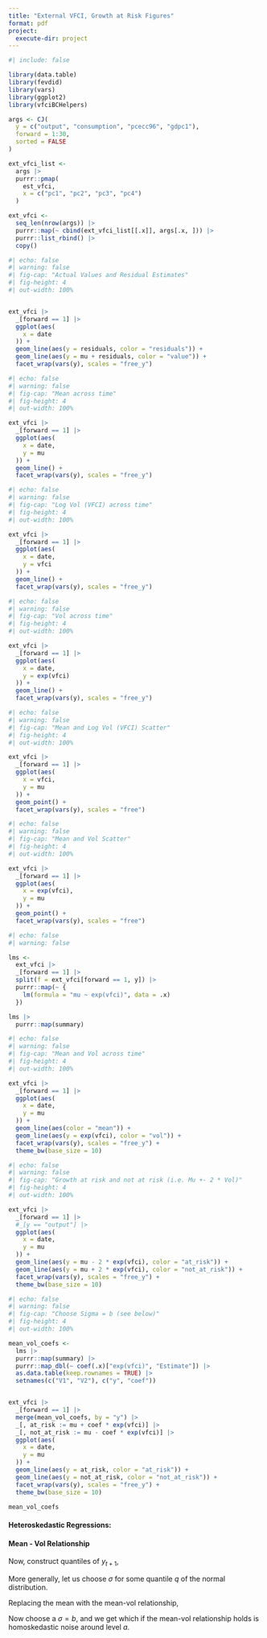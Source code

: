 ```yaml
---
title: "External VFCI, Growth at Risk Figures"
format: pdf
project:
  execute-dir: project
---
```


```r
#| include: false

library(data.table)
library(fevdid)
library(vars)
library(ggplot2)
library(vfciBCHelpers)
```

```r
args <- CJ(
  y = c("output", "consumption", "pcecc96", "gdpc1"),
  forward = 1:30,
  sorted = FALSE
)

ext_vfci_list <-
  args |>
  purrr::pmap(
    est_vfci,
    x = c("pc1", "pc2", "pc3", "pc4")
  )

ext_vfci <-
  seq_len(nrow(args)) |>
  purrr::map(~ cbind(ext_vfci_list[[.x]], args[.x, ])) |>
  purrr::list_rbind() |>
  copy()

```


```r
#| echo: false
#| warning: false
#| fig-cap: "Actual Values and Residual Estimates"
#| fig-height: 4
#| out-width: 100%


ext_vfci |>
  _[forward == 1] |>
  ggplot(aes(
    x = date
  )) +
  geom_line(aes(y = residuals, color = "residuals")) +
  geom_line(aes(y = mu + residuals, color = "value")) +
  facet_wrap(vars(y), scales = "free_y")

```

```r
#| echo: false
#| warning: false
#| fig-cap: "Mean across time"
#| fig-height: 4
#| out-width: 100%

ext_vfci |>
  _[forward == 1] |>
  ggplot(aes(
    x = date,
    y = mu
  )) +
  geom_line() +
  facet_wrap(vars(y), scales = "free_y")

```

```r
#| echo: false
#| warning: false
#| fig-cap: "Log Vol (VFCI) across time"
#| fig-height: 4
#| out-width: 100%

ext_vfci |>
  _[forward == 1] |>
  ggplot(aes(
    x = date,
    y = vfci
  )) +
  geom_line() +
  facet_wrap(vars(y), scales = "free_y")

```

```r
#| echo: false
#| warning: false
#| fig-cap: "Vol across time"
#| fig-height: 4
#| out-width: 100%

ext_vfci |>
  _[forward == 1] |>
  ggplot(aes(
    x = date,
    y = exp(vfci)
  )) +
  geom_line() +
  facet_wrap(vars(y), scales = "free_y")

```

```r
#| echo: false
#| warning: false
#| fig-cap: "Mean and Log Vol (VFCI) Scatter"
#| fig-height: 4
#| out-width: 100%

ext_vfci |>
  _[forward == 1] |>
  ggplot(aes(
    x = vfci,
    y = mu
  )) +
  geom_point() +
  facet_wrap(vars(y), scales = "free")

```

```r
#| echo: false
#| warning: false
#| fig-cap: "Mean and Vol Scatter"
#| fig-height: 4
#| out-width: 100%

ext_vfci |>
  _[forward == 1] |>
  ggplot(aes(
    x = exp(vfci),
    y = mu
  )) +
  geom_point() +
  facet_wrap(vars(y), scales = "free")

```

\newpage

```r
#| echo: false
#| warning: false

lms <-
  ext_vfci |>
  _[forward == 1] |>
  split(f = ext_vfci[forward == 1, y]) |>
  purrr::map(~ {
    lm(formula = "mu ~ exp(vfci)", data = .x)
  })

lms |>
  purrr::map(summary)

```


```r
#| echo: false
#| warning: false
#| fig-cap: "Mean and Vol across time"
#| fig-height: 4
#| out-width: 100%

ext_vfci |>
  _[forward == 1] |>
  ggplot(aes(
    x = date,
    y = mu
  )) +
  geom_line(aes(color = "mean")) +
  geom_line(aes(y = exp(vfci), color = "vol")) +
  facet_wrap(vars(y), scales = "free_y") +
  theme_bw(base_size = 10)

```

```r
#| echo: false
#| warning: false
#| fig-cap: "Growth at risk and not at risk (i.e. Mu +- 2 * Vol)"
#| fig-height: 4
#| out-width: 100%

ext_vfci |>
  _[forward == 1] |>
  #_[y == "output"] |>
  ggplot(aes(
    x = date,
    y = mu
  )) +
  geom_line(aes(y = mu - 2 * exp(vfci), color = "at_risk")) +
  geom_line(aes(y = mu + 2 * exp(vfci), color = "not_at_risk")) +
  facet_wrap(vars(y), scales = "free_y") +
  theme_bw(base_size = 10)

```

```r
#| echo: false
#| warning: false
#| fig-cap: "Choose Sigma = b (see below)"
#| fig-height: 4
#| out-width: 100%

mean_vol_coefs <-
  lms |>
  purrr::map(summary) |>
  purrr::map_dbl(~ coef(.x)["exp(vfci)", "Estimate"]) |>
  as.data.table(keep.rownames = TRUE) |>
  setnames(c("V1", "V2"), c("y", "coef"))


ext_vfci |>
  _[forward == 1] |>
  merge(mean_vol_coefs, by = "y") |>
  _[, at_risk := mu + coef * exp(vfci)] |>
  _[, not_at_risk := mu - coef * exp(vfci)] |>
  ggplot(aes(
    x = date,
    y = mu
  )) +
  geom_line(aes(y = at_risk, color = "at_risk")) +
  geom_line(aes(y = not_at_risk, color = "not_at_risk")) +
  facet_wrap(vars(y), scales = "free_y") +
  theme_bw(base_size = 10)

```

```r

mean_vol_coefs

```

\newpage

#### Heteroskedastic Regressions:
\begin{align}
y_{t+1} &= \beta_0 + \beta R_t + \epsilon_{t+1}
\\
\log(\widehat{\epsilon_{t+1}^2}) &= \gamma_0 + \gamma R_t + \eta_{t+1}
\\
\text{VFCI}_{t+1} &= \widehat{\log(\widehat{\epsilon_{t+1}^2})}
\end{align}

#### Mean - Vol Relationship
\begin{align}
\widehat{y}_{t+1} &= a + b \exp(\widehat{\text{VFCI}}_{t+1}) + c_{t+1}
\end{align}

Now, construct quantiles of $y_{t+1}$,
\begin{align*}
\widehat{y}_{t+1}^{\text{q05}} &= \widehat{y}_{t+1} - 1.96 \cdot \exp(\widehat{\text{VFCI}}_{t+1})
\end{align*}

More generally, let us choose $\sigma$ for some quantile $q$ of the normal distribution.
\begin{align*}
\widehat{y}_{t+1}^{\text{q}} &= \widehat{y}_{t+1} - \sigma \cdot \exp(\widehat{\text{VFCI}}_{t+1})
\end{align*}

Replacing the mean with the mean-vol relationship,
\begin{align*}
\widehat{y}_{t+1}^{\text{q}} &= a + b \exp(\widehat{\text{VFCI}}_{t+1}) + c_{t+1} - \sigma \cdot \exp(\widehat{\text{VFCI}}_{t+1})
\end{align*}

Now choose a $\sigma = b$, and we get
\begin{align}
\widehat{y}_{t+1}^{\text{q}^*} &= a + c_{t+1}
\end{align}
which if the mean-vol relationship holds is homoskedastic noise around level $a$.
